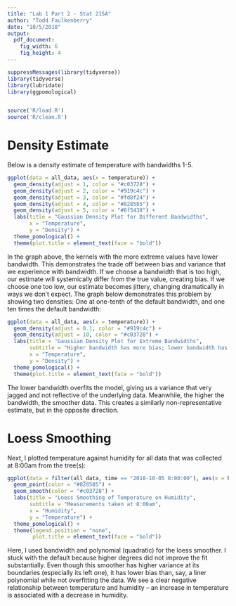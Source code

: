 ```yaml
---
title: "Lab 1 Part 2 - Stat 215A"
author: "Todd Faulkenberry"
date: "10/5/2018"
output: 
  pdf_document:
    fig_width: 6
    fig_height: 4
---
```


```r
suppressMessages(library(tidyverse))
library(tidyverse)
library(lubridate)
library(ggpomological)


source('R/load.R')
source('R/clean.R')
```


# Density Estimate

Below is a density estimate of temperature with bandwidths 1-5.


```r
ggplot(data = all_data, aes(x = temperature)) +
  geom_density(adjust = 1, color = "#c03728") +
  geom_density(adjust = 2, color = "#919c4c") +
  geom_density(adjust = 3, color = "#fd8f24") +
  geom_density(adjust = 4, color = "#828585") +
  geom_density(adjust = 5, color = "#6f5438") +
  labs(title = "Gaussian Density Plot for Different Bandwidths",
       x = "Temperature",
       y = "Density") +
  theme_pomological() +
  theme(plot.title = element_text(face = "bold"))
```


In the graph above, the kernels with the more extreme values have lower bandwidth. This demonstrates the trade off between bias and variance that we experience with bandwidth. If we choose a bandwidth that is too high, our estimate will systemically differ from the true value, creating bias. If we choose one too low, our estimate becomes jittery, changing dramatically in ways we don't expect. The graph below demonstrates this problem by showing two densities: One at one-tenth of the default bandwidth, and one ten times the default bandwidth:


```r
ggplot(data = all_data, aes(x = temperature)) +
  geom_density(adjust = 0.1, color = "#919c4c") +
  geom_density(adjust = 10, color = "#c03728") +
  labs(title = "Gaussian Density Plot for Extreme Bandwidths",
       subtitle = "Higher bandwidth has more bias; lower bandwidth has more variance", 
       x = "Temperature",
       y = "Density") +
  theme_pomological() +
  theme(plot.title = element_text(face = "bold"))
```


The lower bandwidth overfits the model, giving us a variance that very jagged and not reflective of the underlying data. Meanwhile, the higher the bandwidth, the smoother data. This creates a similarly non-representative estimate, but in the opposite direction.

\pagebreak

# Loess Smoothing


Next, I plotted temperature against humidity for all data that was collected at 8:00am from the tree(s):


```r
ggplot(data = filter(all_data, time == "2018-10-05 8:00:00"), aes(x = humidity, y = temperature)) +
  geom_point(color = "#828585") +
  geom_smooth(color = "#c03728") +
  labs(title = "Loess Smoothing of Temperature on Humidity",
       subtitle = "Measurements taken at 8:00am",
       x = "Humidity",
       y = "Temperature") +
  theme_pomological() +
  theme(legend.position = "none",
        plot.title = element_text(face = "bold"))
```


Here, I used bandwidth and polynomial (quadratic) for the loess smoother. I stuck with the default because higher degrees did not improve the fit substantially. Even though this smoother has higher variance at its boundaries (especially its left one), it has lower bias than, say, a liner polynomial while not overfitting the data. We see a clear negative relationship between temperature and humidity -- an increase in temperature is associated with a decrease in humidity. 

